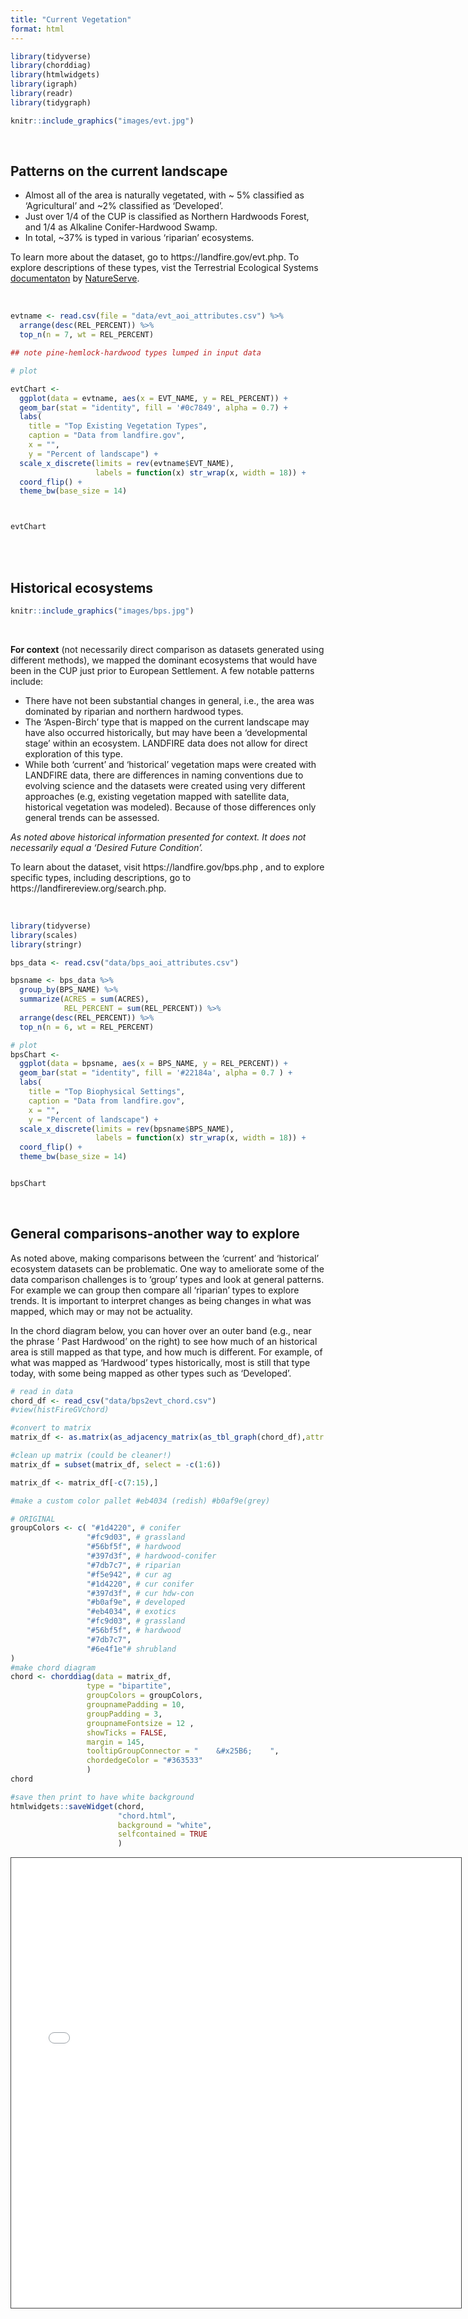 ```yaml
---
title: "Current Vegetation"
format: html
---
```



```r
library(tidyverse)
library(chorddiag)
library(htmlwidgets)
library(igraph)
library(readr)
library(tidygraph)


```




```r

knitr::include_graphics("images/evt.jpg")

```



<br>

## Patterns on the current landscape

* Almost all of the area is naturally vegetated, with ~ 5% classified as 'Agricultural' and ~2% classified as 'Developed'.  
* Just over 1/4 of the CUP is classified as Northern Hardwoods Forest, and 1/4 as Alkaline Conifer-Hardwood Swamp.
* In total, ~37% is typed in various 'riparian' ecosystems.

To learn more about the dataset, go to https://landfire.gov/evt.php.  To explore descriptions of these types, vist the Terrestrial Ecological Systems [documentaton](https://landfire.gov/documents/LANDFIRE_Ecological_Systems_Descriptions_CONUS.pdf) by [NatureServe](https://www.natureserve.org/). 

<br>

```r
evtname <- read.csv(file = "data/evt_aoi_attributes.csv") %>%
  arrange(desc(REL_PERCENT)) %>%
  top_n(n = 7, wt = REL_PERCENT)

## note pine-hemlock-hardwood types lumped in input data

# plot

evtChart <-
  ggplot(data = evtname, aes(x = EVT_NAME, y = REL_PERCENT)) +
  geom_bar(stat = "identity", fill = '#0c7849', alpha = 0.7) +
  labs(
    title = "Top Existing Vegetation Types",
    caption = "Data from landfire.gov",
    x = "",
    y = "Percent of landscape") +
  scale_x_discrete(limits = rev(evtname$EVT_NAME),
                   labels = function(x) str_wrap(x, width = 18)) +
  coord_flip() +
  theme_bw(base_size = 14)



evtChart
```

<br>
<br> 

## Historical ecosystems


```r

knitr::include_graphics("images/bps.jpg")

```

<br> 

**For context** (not necessarily direct comparison as datasets generated using different methods), we mapped the dominant ecosystems that would have been in the CUP just prior to European Settlement.  A few notable patterns include:

* There have not been substantial changes in general, i.e., the area was dominated by riparian and northern hardwood types.
* The 'Aspen-Birch' type that is mapped on the current landscape may have also occurred historically, but may have been a 'developmental stage' within an ecosystem. LANDFIRE data does not allow for direct exploration of this type.
* While both 'current' and 'historical' vegetation maps were created with LANDFIRE data, there are differences in naming conventions due to evolving science and the datasets were created using very different approaches (e.g, existing vegetation mapped with satellite data, historical vegetation was modeled).  Because of those differences only general trends can be assessed. 

*As noted above historical information presented for context.  It does not necessarily equal a 'Desired Future Condition'.*

To learn about the dataset, visit https://landfire.gov/bps.php , and to explore specific types, including descriptions, go to https://landfirereview.org/search.php. 

<br>


```r
library(tidyverse)
library(scales)
library(stringr)

bps_data <- read.csv("data/bps_aoi_attributes.csv")

bpsname <- bps_data %>%
  group_by(BPS_NAME) %>%
  summarize(ACRES = sum(ACRES),
            REL_PERCENT = sum(REL_PERCENT)) %>%
  arrange(desc(REL_PERCENT)) %>%
  top_n(n = 6, wt = REL_PERCENT)

# plot
bpsChart <- 
  ggplot(data = bpsname, aes(x = BPS_NAME, y = REL_PERCENT)) +
  geom_bar(stat = "identity", fill = '#22184a', alpha = 0.7 ) +
  labs(
    title = "Top Biophysical Settings",
    caption = "Data from landfire.gov",
    x = "",
    y = "Percent of landscape") +
  scale_x_discrete(limits = rev(bpsname$BPS_NAME),
                   labels = function(x) str_wrap(x, width = 18)) +
  coord_flip() +
  theme_bw(base_size = 14)


bpsChart

```

<br>

## General comparisons-another way to explore

As noted above, making comparisons between the 'current' and 'historical' ecosystem datasets can be problematic. One way to ameliorate some of the data comparison challenges is to 'group' types and look at general patterns.  For example we can group then compare all 'riparian' types to explore trends.  It is important to interpret changes as being changes in what was mapped, which may or may not be actuality.

In the chord diagram below, you can hover over an outer band (e.g., near the phrase ' Past Hardwood' on the right) to see how much of an historical area is still mapped as that type, and how much is different.  For example, of what was mapped as 'Hardwood' types historically, most is still that type today, with some being mapped as other types such as 'Developed'.  


```r
# read in data
chord_df <- read_csv("data/bps2evt_chord.csv")
#view(histFireGVchord)

#convert to matrix
matrix_df <- as.matrix(as_adjacency_matrix(as_tbl_graph(chord_df),attr = "ACRES"))

#clean up matrix (could be cleaner!)
matrix_df = subset(matrix_df, select = -c(1:6))

matrix_df <- matrix_df[-c(7:15),]

#make a custom color pallet #eb4034 (redish) #b0af9e(grey)

# ORIGINAL
groupColors <- c( "#1d4220", # conifer 
                 "#fc9d03", # grassland
                 "#56bf5f", # hardwood
                 "#397d3f", # hardwood-conifer 
                 "#7db7c7", # riparian 
                 "#f5e942", # cur ag
                 "#1d4220", # cur conifer
                 "#397d3f", # cur hdw-con
                 "#b0af9e", # developed
                 "#eb4034", # exotics
                 "#fc9d03", # grassland
                 "#56bf5f", # hardwood
                 "#7db7c7",
                 "#6e4f1e"# shrubland
)
#make chord diagram
chord <- chorddiag(data = matrix_df,
                 type = "bipartite",
                 groupColors = groupColors,
                 groupnamePadding = 10,
                 groupPadding = 3,
                 groupnameFontsize = 12 ,
                 showTicks = FALSE,
                 margin = 145,
                 tooltipGroupConnector = "    &#x25B6;    ",
                 chordedgeColor = "#363533"
                 )
chord 

#save then print to have white background
htmlwidgets::saveWidget(chord,
                        "chord.html",
                        background = "white",
                        selfcontained = TRUE
                        )
```



<iframe src="chord.html" height="720" width="720" style="border: 1px solid #464646;" allowfullscreen="" allow="autoplay" data-external=".5"></iframe>

<br>
